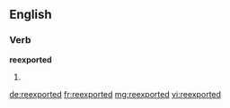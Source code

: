 ==English==

===Verb===
'''reexported'''
# {{past of|reexport}}

[[de:reexported]]
[[fr:reexported]]
[[mg:reexported]]
[[vi:reexported]]